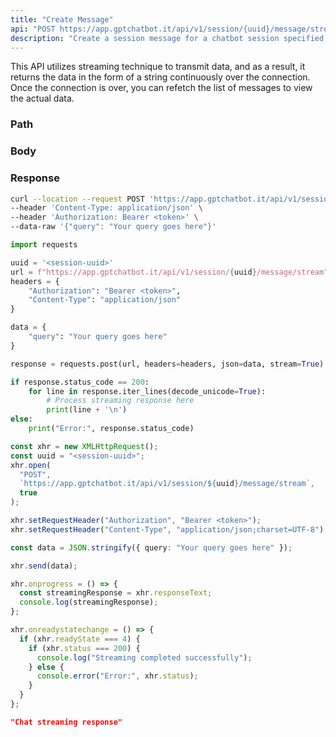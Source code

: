 ```yaml
---
title: "Create Message"
api: "POST https://app.gptchatbot.it/api/v1/session/{uuid}/message/stream"
description: "Create a session message for a chatbot session specified by session uuid"
---
```


<Note>
  This API utilizes streaming technique to transmit data, and as a result, it
  returns the data in the form of a string continuously over the connection.
  Once the connection is over, you can refetch the list of messages to view the
  actual data.
</Note>

### Path

<ParamField path="uuid" type="string" required />

### Body

<ParamField body="query" type="string" required />

### Response

<ResponseField type="string" />

<RequestExample>

```bash Curl
curl --location --request POST 'https://app.gptchatbot.it/api/v1/session/{uuid}/message/stream' \
--header 'Content-Type: application/json' \
--header 'Authorization: Bearer <token>' \
--data-raw '{"query": "Your query goes here"}'
```

```py Python
import requests

uuid = '<session-uuid>'
url = f"https://app.gptchatbot.it/api/v1/session/{uuid}/message/stream"
headers = {
    "Authorization": "Bearer <token>",
    "Content-Type": "application/json"
}

data = {
    "query": "Your query goes here"
}

response = requests.post(url, headers=headers, json=data, stream=True)

if response.status_code == 200:
    for line in response.iter_lines(decode_unicode=True):
        # Process streaming response here
        print(line + '\n')
else:
    print("Error:", response.status_code)
```

```ts JavaScript
const xhr = new XMLHttpRequest();
const uuid = "<session-uuid>";
xhr.open(
  "POST",
  `https://app.gptchatbot.it/api/v1/session/${uuid}/message/stream`,
  true
);

xhr.setRequestHeader("Authorization", "Bearer <token>");
xhr.setRequestHeader("Content-Type", "application/json;charset=UTF-8");

const data = JSON.stringify({ query: "Your query goes here" });

xhr.send(data);

xhr.onprogress = () => {
  const streamingResponse = xhr.responseText;
  console.log(streamingResponse);
};

xhr.onreadystatechange = () => {
  if (xhr.readyState === 4) {
    if (xhr.status === 200) {
      console.log("Streaming completed successfully");
    } else {
      console.error("Error:", xhr.status);
    }
  }
};
```

</RequestExample>

<ResponseExample>

```json Response
"Chat streaming response"
```

</ResponseExample>
